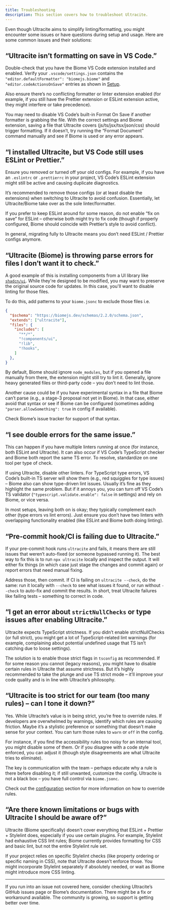 ```yaml
---
title: Troubleshooting
description: This section covers how to troubleshoot Ultracite.
---
```


Even though Ultracite aims to simplify linting/formatting, you might encounter some issues or have questions during setup and usage. Here are some common issues and their solutions:

## “Ultracite isn’t formatting on save in VS Code.”

Double-check that you have the Biome VS Code extension installed and enabled. Verify your `.vscode/settings.json` contains the `"editor.defaultFormatter": "biomejs.biome"` and `"editor.codeActionsOnSave"` entries as shown in [Setup](/setup). 

Also ensure there’s no conflicting formatter or linter extension enabled (for example, if you still have the Prettier extension or ESLint extension active, they might interfere or take precedence).

You may need to disable VS Code’s built-in Format On Save if another formatter is grabbing the file. With the correct settings and Biome extension, saving a file that Ultracite covers (js/ts/jsx/tsx/json/css) should trigger formatting. If it doesn’t, try running the “Format Document” command manually and see if Biome is used or any error appears.

## “I installed Ultracite, but VS Code still uses ESLint or Prettier.”

Ensure you removed or turned off your old configs. For example, if you have an `.eslintrc` or `.prettierrc` in your project, VS Code’s ESLint extension might still be active and causing duplicate diagnostics.

It’s recommended to remove those configs (or at least disable the extensions) when switching to Ultracite to avoid confusion. Essentially, let Ultracite/Biome take over as the sole linter/formatter.

If you prefer to keep ESLint around for some reason, do not enable “fix on save” for ESLint – otherwise both might try to fix code (though if properly configured, Biome should coincide with Prettier’s style to avoid conflict).

In general, migrating fully to Ultracite means you don’t need ESLint / Prettier configs anymore.

## “Ultracite (Biome) is throwing parse errors for files I don’t want it to check.”

A good example of this is installing components from a UI library like [`shadcn/ui`](https://ui.shadcn.com/). While they're designed to be modified, you may want to preserve the original source code for updates. In this case, you'll want to disable linting for those files.

To do this, add patterns to your `biome.jsonc` to exclude those files i.e.

```json title="biome.jsonc"
{
  "$schema": "https://biomejs.dev/schemas/2.2.0/schema.json",
  "extends": ["ultracite"],
  "files": {
    "includes": [
      "**/*",
      "!components/ui",
      "!lib",
      "!hooks",
    ]
  },
}
```

By default, Biome should ignore `node_modules`, but if you opened a file manually from there, the extension might still try to lint it. Generally, ignore heavy generated files or third-party code – you don’t need to lint those.

Another cause could be if you have experimental syntax in a file that Biome can’t parse (e.g., a stage-3 proposal not yet in Biome). In that case, either avoid that syntax or see if Biome can be configured (sometimes adding `"parser.allowSomething": true` in config if available).

Check Biome’s issue tracker for support of that syntax.

## “I see double errors for the same issue.”

This can happen if you have multiple linters running at once (for instance, both ESLint and Ultracite). It can also occur if VS Code’s TypeScript checker and Biome both report the same TS error. To resolve, standardize on one tool per type of check.

If using Ultracite, disable other linters. For TypeScript type errors, VS Code’s built-in TS server will show them (e.g., red squiggles for type issues) – Biome also can show type-driven lint issues. Usually it’s fine as they highlight the same problem. But if it annoys you, you can turn off VS Code’s TS validator (`"typescript.validate.enable": false` in settings) and rely on Biome, or vice versa.

In most setups, leaving both on is okay; they typically complement each other (type errors vs lint errors). Just ensure you don’t have two linters with overlapping functionality enabled (like ESLint and Biome both doing linting).

## “Pre-commit hook/CI is failing due to Ultracite.”

If your pre-commit hook runs `ultracite` and fails, it means there are still issues that weren’t auto-fixed (or someone bypassed running it). The best way to fix this is to run `npx ultracite` locally and inspect the output. It will either fix things (in which case just stage the changes and commit again) or report errors that need manual fixing.

Address those, then commit. If CI is failing on `ultracite --check`, do the same: run it locally with `--check` to see what issues it found, or run without `--check` to auto-fix and commit the results. In short, treat Ultracite failures like failing tests – something to correct in code.

## “I get an error about `strictNullChecks` or type issues after enabling Ultracite.”

Ultracite expects TypeScript strictness. If you didn’t enable strictNullChecks (or full strict), you might get a lot of TypeScript-related lint warnings (for example, complaining about potential undefined usage that TS isn’t catching due to loose settings).

The solution is to enable those strict flags in `tsconfig` as recommended. If for some reason you cannot (legacy reasons), you might have to disable certain rules in Ultracite that assume strictness. But it’s highly recommended to take the plunge and use TS strict mode – it’ll improve your code quality and is in line with Ultracite’s philosophy.

## “Ultracite is too strict for our team (too many rules) – can I tone it down?”

Yes. While Ultracite’s value is in being strict, you’re free to override rules. If developers are overwhelmed by warnings, identify which rules are causing friction. Maybe it’s a stylistic preference or something that doesn’t make sense for your context. You can turn those rules to `warn` or `off` in the config.

For instance, if you find the accessibility rules too noisy for an internal tool, you might disable some of them. Or if you disagree with a code style enforced, you can adjust it (though style disagreements are what Ultracite tries to eliminate).

The key is communication with the team – perhaps educate why a rule is there before disabling it; if still unwanted, customize the config. Ultracite is not a black box – you have full control via `biome.jsonc`.

Check out the [configuration](/configuration) section for more information on how to override rules.

## “Are there known limitations or bugs with Ultracite I should be aware of?”

Ultracite (Biome specifically) doesn't cover everything that ESLint + Prettier + Stylelint does, especially if you use certain plugins. For example, Stylelint had exhaustive CSS lint rules; Biome currently provides formatting for CSS and basic lint, but not the entire Stylelint rule set.

If your project relies on specific Stylelint checks (like property ordering or specific naming in CSS), note that Ultracite doesn’t enforce those. You might incorporate Stylelint separately if absolutely needed, or wait as Biome might introduce more CSS linting.

---

If you run into an issue not covered here, consider checking Ultracite’s GitHub issues page or Biome’s documentation. There might be a fix or workaround available. The community is growing, so support is getting better over time.
